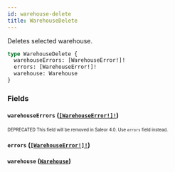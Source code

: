 ```yaml
---
id: warehouse-delete
title: WarehouseDelete
---
```


Deletes selected warehouse.

```graphql
type WarehouseDelete {
  warehouseErrors: [WarehouseError!]!
  errors: [WarehouseError!]!
  warehouse: Warehouse
}
```

### Fields

#### `warehouseErrors` ([`[WarehouseError!]!`](/developer/api-reference/objects/warehouse-error.mdx))

<sub><sup><span className="deprecatedTag">DEPRECATED</span> This field will be removed in Saleor 4.0. Use `errors` field instead.</sup></sub>

#### `errors` ([`[WarehouseError!]!`](/developer/api-reference/objects/warehouse-error.mdx))

#### `warehouse` ([`Warehouse`](/developer/api-reference/objects/warehouse.mdx))
